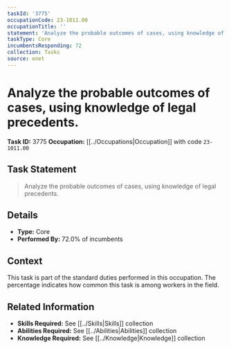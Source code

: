 ```yaml
---
taskId: '3775'
occupationCode: 23-1011.00
occupationTitle: ''
statement: 'Analyze the probable outcomes of cases, using knowledge of legal precedents.'
taskType: Core
incumbentsResponding: 72
collection: Tasks
source: onet
---
```

# Analyze the probable outcomes of cases, using knowledge of legal precedents.

**Task ID:** 3775
**Occupation:** [[../Occupations|Occupation]] with code `23-1011.00`

## Task Statement

> Analyze the probable outcomes of cases, using knowledge of legal precedents.

## Details

- **Type:** Core
- **Performed By:** 72.0% of incumbents

## Context

This task is part of the standard duties performed in this occupation. The percentage indicates how common this task is among workers in the field.

## Related Information

- **Skills Required:** See [[../Skills|Skills]] collection
- **Abilities Required:** See [[../Abilities|Abilities]] collection
- **Knowledge Required:** See [[../Knowledge|Knowledge]] collection
